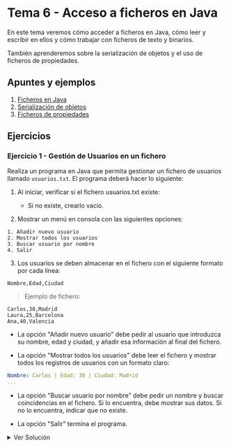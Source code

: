 
# Tema 6 - Acceso a ficheros en Java

En este tema veremos cómo acceder a ficheros en Java, cómo leer y escribir en ellos y cómo trabajar con ficheros de texto y binarios.

También aprenderemos sobre la serialización de objetos y el uso de ficheros de propiedades.

## Apuntes y ejemplos

1. [Ficheros en Java](./0_Ficheros.mdx)
2. [Serialización de objetos](./1_Serializacion.mdx)
3. [Ficheros de propiedades](./2_Ficheros_Properties.mdx)

## Ejercicios

### Ejercicio 1 - Gestión de Usuarios en un fichero

Realiza un programa en Java que permita gestionar un fichero de usuarios llamado ``usuarios.txt``. El programa deberá hacer lo siguiente:

1. Al iniciar, verificar si el fichero usuarios.txt existe:

    - Si no existe, crearlo vacío.

2. Mostrar un menú en consola con las siguientes opciones:

```
1. Añadir nuevo usuario
2. Mostrar todos los usuarios
3. Buscar usuario por nombre
4. Salir
```

3. Los usuarios se deben almacenar en el fichero con el siguiente formato por cada línea:

```plaintext
Nombre,Edad,Ciudad
```

> Ejemplo de fichero:

```plaintext	
Carlos,30,Madrid
Laura,25,Barcelona
Ana,40,Valencia
```

- La opción "Añadir nuevo usuario" debe pedir al usuario que introduzca su nombre, edad y ciudad, y añadir esa información al final del fichero.

- La opción "Mostrar todos los usuarios" debe leer el fichero y mostrar todos los registros de usuarios con un formato claro:

```yaml
Nombre: Carlos | Edad: 30 | Ciudad: Madrid
...
```

- La opción "Buscar usuario por nombre" debe pedir un nombre y buscar coincidencias en el fichero. Si lo encuentra, debe mostrar sus datos. Si no lo encuentra, indicar que no existe.

- La opción "Salir" termina el programa.

<details>
<summary>Ver Solución</summary>
    <Tabs defaultValue="gestionusuarios" groupId="ejercicio-1" values={[
        {label: 'GestionUsuarios.java', value: 'gestionusuarios',},
    ]}>
        <TabItem value="gestionusuarios">
```java
import java.io.*;
import java.util.Scanner;

public class GestionUsuarios {
    private static final String NOMBRE_FICHERO = "usuarios.txt";

    public static void main(String[] args) {
        Scanner sc = new Scanner(System.in);

        // Comprobar si existe el fichero, sino crearlo
        File fichero = new File(NOMBRE_FICHERO);
        try {
            if (fichero.createNewFile()) {
                System.out.println("El fichero 'usuarios.txt' ha sido creado.");
            } else {
                System.out.println("El fichero 'usuarios.txt' ya existe.");
            }
        } catch (IOException e) {
            System.out.println("Error al crear el fichero.");
            return;
        }

        int opcion;
        do {
            mostrarMenu();
            opcion = sc.nextInt();
            sc.nextLine(); // Limpiar buffer

            switch (opcion) {
                case 1:
                    anadirUsuario(sc);
                    break;
                case 2:
                    mostrarUsuarios();
                    break;
                case 3:
                    buscarUsuario(sc);
                    break;
                case 4:
                    System.out.println("Saliendo del programa...");
                    break;
                default:
                    System.out.println("Opción no válida.");
            }
        } while (opcion != 4);
    }

    private static void mostrarMenu() {
        System.out.println("\n--- Menú de Gestión de Usuarios ---");
        System.out.println("1. Añadir nuevo usuario");
        System.out.println("2. Mostrar todos los usuarios");
        System.out.println("3. Buscar usuario por nombre");
        System.out.println("4. Salir");
        System.out.print("Seleccione una opción: ");
    }

    private static void anadirUsuario(Scanner sc) {
        System.out.print("Introduce el nombre: ");
        String nombre = sc.nextLine();

        System.out.print("Introduce la edad: ");
        int edad = sc.nextInt();
        sc.nextLine(); // Limpiar buffer

        System.out.print("Introduce la ciudad: ");
        String ciudad = sc.nextLine();

        try (FileWriter writer = new FileWriter(NOMBRE_FICHERO, true)) {
            writer.write(nombre + "," + edad + "," + ciudad + "\n");
            System.out.println("Usuario añadido correctamente.");
        } catch (IOException e) {
            System.out.println("Error al escribir en el fichero.");
        }
    }

    private static void mostrarUsuarios() {
        try (BufferedReader reader = new BufferedReader(new FileReader(NOMBRE_FICHERO))) {
            String linea;
            System.out.println("\n--- Lista de Usuarios ---");

            boolean ficheroVacio = true;
            while ((linea = reader.readLine()) != null) {
                ficheroVacio = false;
                String[] datos = linea.split(",");
                System.out.println("Nombre: " + datos[0] + " | Edad: " + datos[1] + " | Ciudad: " + datos[2]);
            }

            if (ficheroVacio) {
                System.out.println("El fichero está vacío.");
            }

        } catch (IOException e) {
            System.out.println("Error al leer el fichero.");
        }
    }

    private static void buscarUsuario(Scanner sc) {
        System.out.print("Introduce el nombre a buscar: ");
        String nombreBuscar = sc.nextLine();

        boolean encontrado = false;

        try (BufferedReader reader = new BufferedReader(new FileReader(NOMBRE_FICHERO))) {
            String linea;

            while ((linea = reader.readLine()) != null) {
                String[] datos = linea.split(",");
                String nombre = datos[0];

                if (nombre.equalsIgnoreCase(nombreBuscar)) {
                    System.out.println("Usuario encontrado:");
                    System.out.println("Nombre: " + datos[0] + " | Edad: " + datos[1] + " | Ciudad: " + datos[2]);
                    encontrado = true;
                }
            }

            if (!encontrado) {
                System.out.println("Usuario no encontrado.");
            }

        } catch (IOException e) {
            System.out.println("Error al leer el fichero.");
        }
    }
}
```
        </TabItem>
    </Tabs>
</details>

### Ejercicio 2 - Sistema de Log de Usuarios

Realiza un programa en Java que simule un sistema de logs para registrar los eventos de inicio de sesión (login) y cierre de sesión (logout) de los usuarios del sistema.

El programa debe funcionar de la siguiente manera:

1. Comprobar existencia del fichero log:
    - El fichero se llamará log_usuarios.txt.

    - Si no existe, debe crearse automáticamente.

2. Mostrar menú con las siguientes opciones:

```
1. Login de usuario
2. Logout de usuario
3. Mostrar log completo
4. Salir
```

Detalles de funcionamiento:
- Opción 1 — Login:

    - Pedir el nombre de usuario.

    - Escribir en el fichero una línea con el siguiente formato:

```plaintext
[Fecha - Hora] LOGIN -> Usuario: nombre_usuario
```

> Ejemplo:
```yaml
[2025-04-07 15:22:10] LOGIN -> Usuario: Carlos
```

- Opción 2 — Logout:

    - Pedir el nombre de usuario.

    - Escribir en el fichero una línea con el siguiente formato:

```plaintext
[Fecha - Hora] LOGOUT -> Usuario: nombre_usuario
```

- Opción 3 — Mostrar log completo:

    - Leer el fichero y mostrar todas las líneas en consola.


**Requisitos adicionales:**

- Utilizar la clase LocalDateTime y DateTimeFormatter de Java para formatear la fecha y la hora.
- Usar FileWriter en modo append para no sobrescribir el fichero.
- Manejar posibles excepciones con try-catch.
- Organizar el código en métodos separados.

<details>
<summary>Ver Solución</summary>
    <Tabs defaultValue="logusuarios" groupId="ejercicio-2" values={[
        {label: 'LogUsuarios.java', value: 'logusuarios',},
    ]}>
        <TabItem value="logusuarios">
```java
import java.io.*;
import java.time.LocalDateTime;
import java.time.format.DateTimeFormatter;
import java.util.Scanner;

public class LogUsuarios {
    private static final String NOMBRE_FICHERO_LOG = "log_usuarios.txt";
    private static final DateTimeFormatter FORMATO_FECHA = DateTimeFormatter.ofPattern("yyyy-MM-dd HH:mm:ss");

    public static void main(String[] args) {
        Scanner sc = new Scanner(System.in);

        File ficheroLog = new File(NOMBRE_FICHERO_LOG);
        try {
            if (ficheroLog.createNewFile()) {
                System.out.println("El fichero 'log_usuarios.txt' ha sido creado.");
            } else {
                System.out.println("El fichero 'log_usuarios.txt' ya existe.");
            }
        } catch (IOException e) {
            System.out.println("Error al crear el fichero de log.");
            return;
        }

        int opcion;
        do {
            mostrarMenu();
            opcion = sc.nextInt();
            sc.nextLine(); // Limpiar buffer

            switch (opcion) {
                case 1:
                    registrarEvento(sc, "LOGIN");
                    break;
                case 2:
                    registrarEvento(sc, "LOGOUT");
                    break;
                case 3:
                    mostrarLog();
                    break;
                case 4:
                    System.out.println("Saliendo del programa...");
                    break;
                default:
                    System.out.println("Opción no válida.");
            }
        } while (opcion != 4);
    }

    private static void mostrarMenu() {
        System.out.println("\n--- Menú de Registro de Logs ---");
        System.out.println("1. Login de usuario");
        System.out.println("2. Logout de usuario");
        System.out.println("3. Mostrar log completo");
        System.out.println("4. Salir");
        System.out.print("Seleccione una opción: ");
    }

    private static void registrarEvento(Scanner sc, String tipoEvento) {
        System.out.print("Introduce el nombre del usuario: ");
        String nombreUsuario = sc.nextLine();

        String fechaHora = LocalDateTime.now().format(FORMATO_FECHA);
        String lineaLog = "[" + fechaHora + "] " + tipoEvento + " -> Usuario: " + nombreUsuario;

        try (FileWriter writer = new FileWriter(NOMBRE_FICHERO_LOG, true)) {
            writer.write(lineaLog + "\n");
            System.out.println("Evento registrado correctamente.");
        } catch (IOException e) {
            System.out.println("Error al escribir en el fichero de log.");
        }
    }

    private static void mostrarLog() {
        System.out.println("\n--- Contenido del Fichero de Log ---");

        try (BufferedReader reader = new BufferedReader(new FileReader(NOMBRE_FICHERO_LOG))) {
            String linea;
            boolean ficheroVacio = true;

            while ((linea = reader.readLine()) != null) {
                ficheroVacio = false;
                System.out.println(linea);
            }

            if (ficheroVacio) {
                System.out.println("El fichero de log está vacío.");
            }

        } catch (IOException e) {
            System.out.println("Error al leer el fichero de log.");
        }
    }
}
```
        </TabItem>
    </Tabs>
</details>

### Ejercicio 3 - Sistema de Gestión de Notas de Estudiantes (con múltiples ficheros)

Realiza un programa en Java que permita gestionar un sistema de notas de estudiantes, utilizando varios ficheros de texto.

El sistema debe trabajar con:

Ficheros:
1. ``estudiantes.txt`` → Contiene el listado de estudiantes registrados.

2. ``notas_nombreEstudiante.txt`` → Para cada estudiante se creará un fichero individual con sus notas registradas.

Funcionamiento del programa:
1. Mostrar menú principal:
    
```
1. Registrar nuevo estudiante
2. Añadir nota a un estudiante
3. Mostrar notas de un estudiante
4. Mostrar todos los estudiantes
5. Salir
```

**Opción 1 — Registrar nuevo estudiante:**

- Pedir el nombre del estudiante.

- Comprobar que no exista ya en ``estudiantes.txt``.

- Si no existe:

    - Añadir el nombre al fichero ``estudiantes.txt``.

    - Crear un fichero nuevo vacío llamado ``notas_nombreEstudiante.txt``.

**Opción 2 — Añadir nota a un estudiante:**

- Mostrar listado de estudiantes.

- Pedir el nombre.

- Si existe su fichero de notas:

    - Pedir una nota (entre 0 y 10).

    - Escribir la nota en su fichero.

**Opción 3 — Mostrar notas de un estudiante:**

- Mostrar listado de estudiantes.

- Pedir nombre.

- Leer y mostrar el contenido del fichero de notas.

**Opción 4 — Mostrar todos los estudiantes:**

- Leer y mostrar el contenido de ``estudiantes.txt``.

**Requisitos adicionales:**

- Crear los ficheros automáticamente si no existen.

- Comprobar existencia de estudiantes y ficheros antes de operar.

- Utilizar ``BufferedReader``, ``BufferedWriter`` y ``FileWriter``.

- Manejar excepciones correctamente.

<details>
<summary>Ver Solución</summary>
    <Tabs defaultValue="gestionnotas" groupId="ejercicio-3" values={[
        {label: 'GestionNotas.java', value: 'gestionnotas',},
    ]}>
        <TabItem value="gestionnotas">
```java
import java.io.*;
import java.util.Scanner;

public class GestionNotas {
    private static final String FICHERO_ESTUDIANTES = "estudiantes.txt";

    public static void main(String[] args) {
        Scanner sc = new Scanner(System.in);

        crearFicheroSiNoExiste(FICHERO_ESTUDIANTES);

        int opcion;
        do {
            mostrarMenu();
            opcion = sc.nextInt();
            sc.nextLine(); // limpiar buffer

            switch (opcion) {
                case 1:
                    registrarEstudiante(sc);
                    break;
                case 2:
                    anadirNota(sc);
                    break;
                case 3:
                    mostrarNotasEstudiante(sc);
                    break;
                case 4:
                    mostrarTodosLosEstudiantes();
                    break;
                case 5:
                    System.out.println("Saliendo del programa...");
                    break;
                default:
                    System.out.println("Opción no válida.");
            }
        } while (opcion != 5);
    }

    private static void mostrarMenu() {
        System.out.println("\n--- Menú Gestión de Notas ---");
        System.out.println("1. Registrar nuevo estudiante");
        System.out.println("2. Añadir nota a un estudiante");
        System.out.println("3. Mostrar notas de un estudiante");
        System.out.println("4. Mostrar todos los estudiantes");
        System.out.println("5. Salir");
        System.out.print("Seleccione una opción: ");
    }

    private static void registrarEstudiante(Scanner sc) {
        System.out.print("Introduce el nombre del nuevo estudiante: ");
        String nombre = sc.nextLine();

        if (existeEstudiante(nombre)) {
            System.out.println("El estudiante ya está registrado.");
        } else {
            try (FileWriter fw = new FileWriter(FICHERO_ESTUDIANTES, true)) {
                fw.write(nombre + "\n");
                crearFicheroSiNoExiste("notas_" + nombre + ".txt");
                System.out.println("Estudiante registrado correctamente.");
            } catch (IOException e) {
                System.out.println("Error al registrar el estudiante.");
            }
        }
    }

    private static boolean existeEstudiante(String nombre) {
        try (BufferedReader br = new BufferedReader(new FileReader(FICHERO_ESTUDIANTES))) {
            String linea;
            while ((linea = br.readLine()) != null) {
                if (linea.equalsIgnoreCase(nombre)) {
                    return true;
                }
            }
        } catch (IOException e) {
            System.out.println("Error al comprobar estudiante.");
        }
        return false;
    }

    private static void anadirNota(Scanner sc) {
        mostrarTodosLosEstudiantes();
        System.out.print("Introduce el nombre del estudiante: ");
        String nombre = sc.nextLine();

        if (!existeEstudiante(nombre)) {
            System.out.println("El estudiante no existe.");
            return;
        }

        System.out.print("Introduce la nota (0-10): ");
        double nota = sc.nextDouble();
        sc.nextLine(); // limpiar buffer

        if (nota < 0 || nota > 10) {
            System.out.println("Nota fuera de rango.");
            return;
        }

        String ficheroNotas = "notas_" + nombre + ".txt";

        try (FileWriter fw = new FileWriter(ficheroNotas, true)) {
            fw.write(nota + "\n");
            System.out.println("Nota añadida correctamente.");
        } catch (IOException e) {
            System.out.println("Error al añadir la nota.");
        }
    }

    private static void mostrarNotasEstudiante(Scanner sc) {
        mostrarTodosLosEstudiantes();
        System.out.print("Introduce el nombre del estudiante: ");
        String nombre = sc.nextLine();

        if (!existeEstudiante(nombre)) {
            System.out.println("El estudiante no existe.");
            return;
        }

        String ficheroNotas = "notas_" + nombre + ".txt";

        System.out.println("\nNotas de " + nombre + ":");

        try (BufferedReader br = new BufferedReader(new FileReader(ficheroNotas))) {
            String linea;
            boolean ficheroVacio = true;
            while ((linea = br.readLine()) != null) {
                ficheroVacio = false;
                System.out.println("Nota: " + linea);
            }

            if (ficheroVacio) {
                System.out.println("No hay notas registradas.");
            }

        } catch (IOException e) {
            System.out.println("Error al leer las notas.");
        }
    }

    private static void mostrarTodosLosEstudiantes() {
        System.out.println("\nListado de estudiantes:");

        try (BufferedReader br = new BufferedReader(new FileReader(FICHERO_ESTUDIANTES))) {
            String linea;
            boolean ficheroVacio = true;
            while ((linea = br.readLine()) != null) {
                ficheroVacio = false;
                System.out.println("- " + linea);
            }

            if (ficheroVacio) {
                System.out.println("No hay estudiantes registrados.");
            }

        } catch (IOException e) {
            System.out.println("Error al leer el fichero de estudiantes.");
        }
    }

    private static void crearFicheroSiNoExiste(String nombreFichero) {
        File fichero = new File(nombreFichero);
        try {
            if (fichero.createNewFile()) {
                System.out.println("Fichero creado: " + nombreFichero);
            }
        } catch (IOException e) {
            System.out.println("Error al crear el fichero: " + nombreFichero);
        }
    }
}
```
        </TabItem>
    </Tabs>
</details>

### Ejercicio 4 - Gestor de tareas con eliminación y copias de seguridad

Crea un programa en Java llamado **GestorTareas** que permita gestionar un listado de tareas pendientes.

El programa trabajará con un fichero llamado ``tareas.txt`` donde cada línea representa una tarea registrada por el usuario.

Formato de cada línea en el fichero:

```plaintext
ID_TAREA | Descripción de la tarea
```

**Requisitos:**

1. Mostrar un menú con las siguientes opciones:

- Añadir nueva tarea.

- Mostrar todas las tareas.

- Eliminar una tarea específica (por ID).

- Crear una copia de seguridad del fichero de tareas.

- Salir del programa.

2. Antes de eliminar una tarea:

- Mostrar las tareas actuales.

- Pedir el ID de la tarea a eliminar.

- Eliminar solo la línea correspondiente al ID introducido.

- El resto de las tareas deben permanecer intactas.

3. Al crear una copia de seguridad:

- Copiar el contenido de ``tareas.txt`` a un nuevo fichero llamado ``tareas_backup_fecha.txt``.

- El nombre del backup debe incluir la fecha y hora actual (por ejemplo: ``tareas_backup_2025-04-07_18-30.txt``).

4. Si el fichero ``tareas.txt`` no existe, debe crearse automáticamente.

<details>
<summary>Ver Solución</summary>
    <Tabs defaultValue="gestortareas" groupId="ejercicio-4" values={[
        {label: 'GestorTareas.java (usando Files)', value: 'gestortareas',},
        {label: 'GestorTareasClasico.java (usando File)', value: 'gestortareasclasico',},

    ]}>
        <TabItem value="gestortareas">

```java
import java.io.IOException;
import java.nio.file.*;
import java.time.LocalDateTime;
import java.time.format.DateTimeFormatter;
import java.util.*;
import java.util.stream.Collectors;

public class GestorTareas {

    private static final String FICHERO_TAREAS = "tareas.txt";
    private static final Path PATH_TAREAS = Paths.get(FICHERO_TAREAS);
    private static final Scanner sc = new Scanner(System.in);

    public static void main(String[] args) {
        crearFicheroSiNoExiste();

        int opcion;
        do {
            mostrarMenu();
            opcion = sc.nextInt();
            sc.nextLine(); // Limpiar buffer

            switch (opcion) {
                case 1:
                    anadirTarea();
                    break;
                case 2:
                    mostrarTareas();
                    break;
                case 3:
                    eliminarTarea();
                    break;
                case 4:
                    crearCopiaSeguridad();
                    break;
                case 5:
                    System.out.println("Saliendo del programa...");
                    break;
                default:
                    System.out.println("Opción no válida.");
            }
        } while (opcion != 5);
    }

    private static void mostrarMenu() {
        System.out.println("\n--- Menú Gestor de Tareas ---");
        System.out.println("1. Añadir nueva tarea");
        System.out.println("2. Mostrar todas las tareas");
        System.out.println("3. Eliminar tarea por ID");
        System.out.println("4. Crear copia de seguridad");
        System.out.println("5. Salir");
        System.out.print("Seleccione una opción: ");
    }

    private static void crearFicheroSiNoExiste() {
        try {
            if (Files.notExists(PATH_TAREAS)) {
                Files.createFile(PATH_TAREAS);
                System.out.println("Fichero de tareas creado.");
            }
        } catch (IOException e) {
            System.out.println("Error al crear el fichero de tareas.");
        }
    }

    private static void anadirTarea() {
        System.out.print("Introduce la descripción de la tarea: ");
        String descripcion = sc.nextLine();

        int nuevoId = obtenerSiguienteID();

        String linea = nuevoId + " | " + descripcion;

        try {
            Files.write(PATH_TAREAS, Arrays.asList(linea), StandardOpenOption.APPEND);
            System.out.println("Tarea añadida correctamente.");
        } catch (IOException e) {
            System.out.println("Error al añadir tarea.");
        }
    }

    private static int obtenerSiguienteID() {
        try {
            List<String> lineas = Files.readAllLines(PATH_TAREAS);
            int maxId = 0;

            for (String linea : lineas) {
                String[] partes = linea.split("\\|");
                int id = Integer.parseInt(partes[0].trim());
                if (id > maxId) {
                    maxId = id;
                }
            }

            return maxId + 1;

        } catch (IOException e) {
            System.out.println("Error al obtener ID.");
            return 1;
        }
    }

    private static void mostrarTareas() {
        System.out.println("\nListado de Tareas:");

        try {
            List<String> lineas = Files.readAllLines(PATH_TAREAS);

            if (lineas.isEmpty()) {
                System.out.println("No hay tareas registradas.");
            } else {
                lineas.forEach(System.out::println);
            }

        } catch (IOException e) {
            System.out.println("Error al leer las tareas.");
        }
    }

    private static void eliminarTarea() {
        mostrarTareas();

        System.out.print("Introduce el ID de la tarea a eliminar: ");
        int idEliminar = sc.nextInt();
        sc.nextLine(); // Limpiar buffer

        try {
            List<String> lineas = Files.readAllLines(PATH_TAREAS);

            List<String> nuevasLineas = lineas.stream()
                    .filter(linea -> {
                        String[] partes = linea.split("\\|");
                        int id = Integer.parseInt(partes[0].trim());
                        return id != idEliminar;
                    })
                    .collect(Collectors.toList());

            Files.write(PATH_TAREAS, nuevasLineas, StandardOpenOption.TRUNCATE_EXISTING);

            System.out.println("Tarea eliminada correctamente (si existía).");

        } catch (IOException e) {
            System.out.println("Error al eliminar tarea.");
        }
    }

    private static void crearCopiaSeguridad() {
        DateTimeFormatter formatter = DateTimeFormatter.ofPattern("yyyy-MM-dd_HH-mm");
        String fechaHora = LocalDateTime.now().format(formatter);

        String nombreBackup = "tareas_backup_" + fechaHora + ".txt";
        Path pathBackup = Paths.get(nombreBackup);

        try {
            Files.copy(PATH_TAREAS, pathBackup, StandardCopyOption.REPLACE_EXISTING);
            System.out.println("Copia de seguridad creada: " + nombreBackup);
        } catch (IOException e) {
            System.out.println("Error al crear la copia de seguridad.");
        }
    }
}
```
        </TabItem>
        <TabItem value="gestortareasclasico">
```java
import java.io.*;
import java.text.SimpleDateFormat;
import java.util.*;

public class GestorTareasClasico {

    private static final String FICHERO_TAREAS = "tareas.txt";
    private static final Scanner sc = new Scanner(System.in);

    public static void main(String[] args) {
        crearFicheroSiNoExiste();

        int opcion;
        do {
            mostrarMenu();
            opcion = sc.nextInt();
            sc.nextLine(); // Limpiar buffer

            switch (opcion) {
                case 1:
                    anadirTarea();
                    break;
                case 2:
                    mostrarTareas();
                    break;
                case 3:
                    eliminarTarea();
                    break;
                case 4:
                    crearCopiaSeguridad();
                    break;
                case 5:
                    System.out.println("Saliendo del programa...");
                    break;
                default:
                    System.out.println("Opción no válida.");
            }
        } while (opcion != 5);
    }

    private static void mostrarMenu() {
        System.out.println("\n--- Menú Gestor de Tareas ---");
        System.out.println("1. Añadir nueva tarea");
        System.out.println("2. Mostrar todas las tareas");
        System.out.println("3. Eliminar tarea por ID");
        System.out.println("4. Crear copia de seguridad");
        System.out.println("5. Salir");
        System.out.print("Seleccione una opción: ");
    }

    private static void crearFicheroSiNoExiste() {
        File fichero = new File(FICHERO_TAREAS);
        if (!fichero.exists()) {
            try {
                fichero.createNewFile();
                System.out.println("Fichero de tareas creado.");
            } catch (IOException e) {
                System.out.println("Error al crear el fichero.");
            }
        }
    }

    private static void anadirTarea() {
        System.out.print("Introduce la descripción de la tarea: ");
        String descripcion = sc.nextLine();
        int nuevoId = obtenerSiguienteID();

        try (FileWriter fw = new FileWriter(FICHERO_TAREAS, true);
             PrintWriter pw = new PrintWriter(fw)) {

            pw.println(nuevoId + " | " + descripcion);
            System.out.println("Tarea añadida correctamente.");

        } catch (IOException e) {
            System.out.println("Error al escribir la tarea.");
        }
    }

    private static int obtenerSiguienteID() {
        int maxId = 0;

        try (BufferedReader br = new BufferedReader(new FileReader(FICHERO_TAREAS))) {
            String linea;
            while ((linea = br.readLine()) != null) {
                String[] partes = linea.split("\\|");
                int id = Integer.parseInt(partes[0].trim());
                if (id > maxId) {
                    maxId = id;
                }
            }
        } catch (IOException e) {
            System.out.println("Error al leer las tareas.");
        }

        return maxId + 1;
    }

    private static void mostrarTareas() {
        System.out.println("\nListado de Tareas:");

        try (BufferedReader br = new BufferedReader(new FileReader(FICHERO_TAREAS))) {
            String linea;
            boolean hayTareas = false;
            while ((linea = br.readLine()) != null) {
                System.out.println(linea);
                hayTareas = true;
            }
            if (!hayTareas) {
                System.out.println("No hay tareas registradas.");
            }
        } catch (IOException e) {
            System.out.println("Error al leer las tareas.");
        }
    }

    private static void eliminarTarea() {
        mostrarTareas();

        System.out.print("Introduce el ID de la tarea a eliminar: ");
        int idEliminar = sc.nextInt();
        sc.nextLine(); // Limpiar buffer

        File ficheroOriginal = new File(FICHERO_TAREAS);
        File ficheroTemporal = new File("tareas_temp.txt");

        try (BufferedReader br = new BufferedReader(new FileReader(ficheroOriginal));
             PrintWriter pw = new PrintWriter(new FileWriter(ficheroTemporal))) {

            String linea;
            while ((linea = br.readLine()) != null) {
                String[] partes = linea.split("\\|");
                int id = Integer.parseInt(partes[0].trim());

                if (id != idEliminar) {
                    pw.println(linea);
                }
            }

        } catch (IOException e) {
            System.out.println("Error al eliminar la tarea.");
        }

        if (ficheroOriginal.delete()) {
            ficheroTemporal.renameTo(ficheroOriginal);
            System.out.println("Tarea eliminada correctamente (si existía).");
        } else {
            System.out.println("Error al actualizar el fichero.");
        }
    }

    private static void crearCopiaSeguridad() {
        String fechaHora = new SimpleDateFormat("yyyy-MM-dd_HH-mm").format(new Date());
        String nombreBackup = "tareas_backup_" + fechaHora + ".txt";

        File ficheroOriginal = new File(FICHERO_TAREAS);
        File ficheroBackup = new File(nombreBackup);

        try (BufferedReader br = new BufferedReader(new FileReader(ficheroOriginal));
             PrintWriter pw = new PrintWriter(new FileWriter(ficheroBackup))) {

            String linea;
            while ((linea = br.readLine()) != null) {
                pw.println(linea);
            }

            System.out.println("Copia de seguridad creada: " + nombreBackup);

        } catch (IOException e) {
            System.out.println("Error al crear la copia de seguridad.");
        }
    }
}
```
        </TabItem>
    </Tabs> 
</details>

### Ejercicio 5 - Gestión de Biblioteca con Serialización de Objetos

Desarrolla una aplicación en Java que gestione una biblioteca de libros. Cada libro tendrá:

- Código único (String)

- Título (String)

- Autor (String)

- Año de publicación (int)

Funcionalidades que debe tener el programa:
1. Añadir un nuevo libro a la biblioteca.

2. Listar todos los libros guardados.

3. Buscar un libro por su código.

4. Eliminar un libro por su código.

5. Guardar y cargar todos los libros usando serialización y deserialización de objetos.

Requisitos:
- Los libros se deben almacenar en un fichero binario llamado biblioteca.dat usando ObjectOutputStream y ObjectInputStream.

- Cada vez que se añada, elimine o modifique un libro, se debe sobrescribir el fichero completo serializando de nuevo la lista de libros.

- Al iniciar el programa, debe cargarse el fichero biblioteca.dat si existe.

- Si se elimina un libro, debe deserializar la lista, eliminar el objeto correspondiente, y volver a serializar la lista actualizada.

Estructura de Clases recomendada:
- Libro.java → Clase que representa un libro (Serializable).

- Biblioteca.java → Clase que gestiona los libros y el fichero.

- Main.java → Clase principal con menú de opciones.

<details>
<summary>Ver Solución</summary>
    <Tabs defaultValue="libro" groupId="ejercicio-5" values={[
        {label: 'Libro.java', value: 'libro',},
        {label: 'Biblioteca.java', value: 'biblioteca',},
        {label: 'Main.java', value: 'main',},
    ]}>
        <TabItem value="libro">

```java
import java.io.Serializable;

public class Libro implements Serializable {
    private String codigo;
    private String titulo;
    private String autor;
    private int anioPublicacion;

    public Libro(String codigo, String titulo, String autor, int anioPublicacion) {
        this.codigo = codigo;
        this.titulo = titulo;
        this.autor = autor;
        this.anioPublicacion = anioPublicacion;
    }

    public String getCodigo() {
        return codigo;
    }

    @Override
    public String toString() {
        return "Código: " + codigo + ", Título: " + titulo + ", Autor: " + autor + ", Año: " + anioPublicacion;
    }
}
```
        </TabItem>
        <TabItem value="biblioteca">
```java
import java.io.*;
import java.util.ArrayList;
import java.util.List;

public class Biblioteca {
    private List<Libro> libros;
    private final String nombreFichero = "biblioteca.dat";

    public Biblioteca() {
        libros = cargarLibros();
    }

    private List<Libro> cargarLibros() {
        List<Libro> lista = new ArrayList<>();
        File fichero = new File(nombreFichero);

        if (fichero.exists()) {
            try (ObjectInputStream ois = new ObjectInputStream(new FileInputStream(fichero))) {
                lista = (List<Libro>) ois.readObject();
            } catch (IOException | ClassNotFoundException e) {
                System.out.println("Error al cargar libros: " + e.getMessage());
            }
        }

        return lista;
    }

    private void guardarLibros() {
        try (ObjectOutputStream oos = new ObjectOutputStream(new FileOutputStream(nombreFichero))) {
            oos.writeObject(libros);
        } catch (IOException e) {
            System.out.println("Error al guardar libros: " + e.getMessage());
        }
    }

    public void añadirLibro(Libro libro) {
        libros.add(libro);
        guardarLibros();
        System.out.println("Libro añadido correctamente.");
    }

    public void listarLibros() {
        if (libros.isEmpty()) {
            System.out.println("No hay libros en la biblioteca.");
        } else {
            for (Libro l : libros) {
                System.out.println(l);
            }
        }
    }

    public void buscarLibro(String codigo) {
        for (Libro l : libros) {
            if (l.getCodigo().equalsIgnoreCase(codigo)) {
                System.out.println("Libro encontrado: " + l);
                return;
            }
        }
        System.out.println("Libro no encontrado.");
    }

    public void eliminarLibro(String codigo) {
        boolean eliminado = libros.removeIf(l -> l.getCodigo().equalsIgnoreCase(codigo));
        if (eliminado) {
            guardarLibros();
            System.out.println("Libro eliminado correctamente.");
        } else {
            System.out.println("Libro no encontrado.");
        }
    }
}
```
        </TabItem>
        <TabItem value="main">
```java
import java.util.Scanner;

public class Main {
    public static void main(String[] args) {
        Biblioteca biblioteca = new Biblioteca();
        Scanner sc = new Scanner(System.in);
        int opcion;

        do {
            System.out.println("\n--- Menú Biblioteca ---");
            System.out.println("1. Añadir libro");
            System.out.println("2. Listar libros");
            System.out.println("3. Buscar libro por código");
            System.out.println("4. Eliminar libro por código");
            System.out.println("5. Salir");
            System.out.print("Seleccione una opción: ");
            opcion = sc.nextInt();
            sc.nextLine();

            switch (opcion) {
                case 1:
                    System.out.print("Código: ");
                    String codigo = sc.nextLine();
                    System.out.print("Título: ");
                    String titulo = sc.nextLine();
                    System.out.print("Autor: ");
                    String autor = sc.nextLine();
                    System.out.print("Año de publicación: ");
                    int anio = sc.nextInt();
                    sc.nextLine();

                    Libro libro = new Libro(codigo, titulo, autor, anio);
                    biblioteca.añadirLibro(libro);
                    break;
                case 2:
                    biblioteca.listarLibros();
                    break;
                case 3:
                    System.out.print("Código del libro a buscar: ");
                    String codBuscar = sc.nextLine();
                    biblioteca.buscarLibro(codBuscar);
                    break;
                case 4:
                    System.out.print("Código del libro a eliminar: ");
                    String codEliminar = sc.nextLine();
                    biblioteca.eliminarLibro(codEliminar);
                    break;
                case 5:
                    System.out.println("Saliendo del programa...");
                    break;
                default:
                    System.out.println("Opción no válida.");
            }
        } while (opcion != 5);
    }
}
```
        </TabItem>
    </Tabs>
</details>

### Ejercicio 6 - Gestión de Configuración de una Aplicación con Java Properties 

Desarrollar una aplicación Java que gestione la configuración de una aplicación usando un fichero ``config.properties``.

El programa debe permitir:

1. Crear el fichero config.properties (si no existe) con las siguientes propiedades por defecto:

| Propiedad | Valor por defecto |
|-----------|------------------|
| idioma | es |
| tema | claro |
| tamaño_fuente | 12 |
| mostrar_tutorial | true |

2. Leer las propiedades actuales del fichero y mostrarlas al usuario.

3. Modificar culquier propiedad y guardar los cambios en el fichero ``config.properties``.

4. Restaurar los valores por defecto. 

Requisitos:

- El fichero ``config.properties`` debe almacenarse en el directorio raíz del proyecto.

- Debes usar la clase ``Properties`` de Java (``java.util.Properties``).

- Debes usar ``Properties.load()`` para leer las propiedades y ``Properties.store()`` para guardarlas.

<details>
<summary>Ver Solución</summary>
    <Tabs defaultValue="configuracion" groupId="ejercicio-6" values={[
        {label: 'Configuracion.java', value: 'configuracion',},
        {label: 'Main.java', value: 'main',},
        {label: 'config.properties (ejemplo)', value: 'configproperties',},
    ]}>
        <TabItem value="configuracion">
```java
import java.io.*;
import java.util.Properties;

public class Configuracion {
    private final String nombreFichero = "config.properties";
    private Properties propiedades;

    public Configuracion() {
        propiedades = new Properties();
        cargarPropiedades();
    }

    private void cargarPropiedades() {
        File fichero = new File(nombreFichero);

        if (!fichero.exists()) {
            crearPropiedadesPorDefecto();
        }

        try (FileInputStream fis = new FileInputStream(fichero)) {
            propiedades.load(fis);
        } catch (IOException e) {
            System.out.println("Error al cargar el fichero de configuración: " + e.getMessage());
        }
    }

    private void crearPropiedadesPorDefecto() {
        propiedades.setProperty("idioma", "español");
        propiedades.setProperty("tema", "claro");
        propiedades.setProperty("tamaño_fuente", "14");
        propiedades.setProperty("mostrar_tutorial", "true");

        guardarPropiedades();
    }

    public void mostrarPropiedades() {
        System.out.println("\nConfiguración actual:");
        propiedades.forEach((k, v) -> System.out.println(k + ": " + v));
    }

    public void modificarPropiedad(String clave, String valor) {
        if (propiedades.containsKey(clave)) {
            propiedades.setProperty(clave, valor);
            guardarPropiedades();
            System.out.println("Propiedad modificada correctamente.");
        } else {
            System.out.println("La propiedad indicada no existe.");
        }
    }

    public void restaurarPorDefecto() {
        crearPropiedadesPorDefecto();
        System.out.println("Propiedades restauradas a los valores por defecto.");
    }

    private void guardarPropiedades() {
        try (FileOutputStream fos = new FileOutputStream(nombreFichero)) {
            propiedades.store(fos, "Configuración de la Aplicación");
        } catch (IOException e) {
            System.out.println("Error al guardar las propiedades: " + e.getMessage());
        }
    }
}
```
        </TabItem>
        <TabItem value="main">
```java
import java.util.Scanner;

public class Main {
    public static void main(String[] args) {
        Configuracion configuracion = new Configuracion();
        Scanner sc = new Scanner(System.in);
        int opcion;

        do {
            System.out.println("\n--- Menú de Configuración ---");
            System.out.println("1. Mostrar configuración actual");
            System.out.println("2. Modificar propiedad");
            System.out.println("3. Restaurar configuración por defecto");
            System.out.println("4. Salir");
            System.out.print("Seleccione una opción: ");
            opcion = sc.nextInt();
            sc.nextLine();

            switch (opcion) {
                case 1:
                    configuracion.mostrarPropiedades();
                    break;
                case 2:
                    System.out.print("Ingrese el nombre de la propiedad a modificar: ");
                    String clave = sc.nextLine();
                    System.out.print("Ingrese el nuevo valor: ");
                    String valor = sc.nextLine();
                    configuracion.modificarPropiedad(clave, valor);
                    break;
                case 3:
                    configuracion.restaurarPorDefecto();
                    break;
                case 4:
                    System.out.println("Saliendo del programa...");
                    break;
                default:
                    System.out.println("Opción no válida.");
            }
        } while (opcion != 4);
    }
}
```
        </TabItem>
        <TabItem value="configproperties">
```properties
#Configuración de la Aplicación
#Mon Apr 08 17:36:45 CEST 2025
idioma=es
tema=claro
tamaño_fuente=14
mostrar_tutorial=true
```
        </TabItem>
    </Tabs>
</details>

### Ejercicio 7 - Gestión de Inventario de Productos usando Ficheros CSV (Coma Separeted Values)

Desarrollar un programa en Java que gestione un inventario de productos de una tienda utilizando un fichero CSV llamado productos.csv.

Cada producto tendrá la siguiente información:

| Campo | Descripción |
|-------|-------------|
| ID | Identificador único del producto |
| Nombre | Nombre del producto |
| Precio | Precio del producto en euros (€) |
| Stock | Cantidad disponible |

Requisitos del programa:

1. Crear el fichero ``productos.csv`` si no existe con algunos productos iniciales.

Ejemplo de contenido:

```csv
1;Manzana;0.50;100
2;Leche;1.20;50
3;Pan;0.80;75
4;Arroz;1.50;30
5;Carne;5.00;20
```

2. Mostrar todos los productos del inventario siguiendo el formato del ejemplo:

```yml
ID: 1 | Nombre: Manzana | Precio: 0.50€ | Stock: 100 unidades
```

3. Añadir un nuevo producto.

El usuario debe introducir los datos y se añade al final del fichero CSV.

4. Modificar el stock de un producto dado su ID.

Permite aumentar o disminuir el Stock.

5. Elmininar un producto dado su ID.

Debe elminar la línea correspondiente del fichero CSV.

Restricciones:

- Utiliza las clases clásicas de Java (``File``, ``BufferedReader``, ``BufferedWriter``).

- El separador del CSV debe ser ``;``.

- Cada operación debe modificar el fichero real (lectura y escritura).

- Crea las clases necesarias (por ejemplo, una clase ``Producto`` para representar los datos).

<details>
<summary>Ver Solución</summary>
    <Tabs defaultValue="inventario" groupId="ejercicio-7" values={[
        {label: 'Producto.java', value: 'producto',},
        {label: 'Inventario.java', value: 'inventario',},
        {label: 'Main.java', value: 'main',},
        {label: 'productos.csv (ejemplo)', value: 'productoscsv',},
    ]}>
        <TabItem value="producto">
```java
public class Producto {
    private int id;
    private String nombre;
    private double precio;
    private int stock;

    public Producto(int id, String nombre, double precio, int stock) {
        this.id = id;
        this.nombre = nombre;
        this.precio = precio;
        this.stock = stock;
    }

    public int getId() {
        return id;
    }

    public String getNombre() {
        return nombre;
    }

    public double getPrecio() {
        return precio;
    }

    public int getStock() {
        return stock;
    }

    public void setStock(int stock) {
        this.stock = stock;
    }

    public String toCSV() {
        return id + ";" + nombre + ";" + precio + ";" + stock;
    }

    @Override
    public String toString() {
        return "ID: " + id + " | Nombre: " + nombre + " | Precio: " + precio + "€ | Stock: " + stock + " unidades";
    }
}
```
        </TabItem>
        <TabItem value="inventario">
```java
import java.io.*;
import java.util.ArrayList;
import java.util.List;

public class Inventario {
    private final String nombreFichero = "productos.csv";

    public Inventario() {
        crearFicheroInicial();
    }

    private void crearFicheroInicial() {
        File fichero = new File(nombreFichero);
        if (!fichero.exists()) {
            try (BufferedWriter bw = new BufferedWriter(new FileWriter(fichero))) {
                bw.write("1;Manzana;0.50;100");
                bw.newLine();
                bw.write("2;Leche;1.20;50");
                bw.newLine();
                bw.write("3;Pan;0.80;75");
            } catch (IOException e) {
                System.out.println("Error al crear fichero inicial: " + e.getMessage());
            }
        }
    }

    public List<Producto> cargarProductos() {
        List<Producto> productos = new ArrayList<>();

        try (BufferedReader br = new BufferedReader(new FileReader(nombreFichero))) {
            String linea;
            while ((linea = br.readLine()) != null) {
                String[] partes = linea.split(";");
                int id = Integer.parseInt(partes[0]);
                String nombre = partes[1];
                double precio = Double.parseDouble(partes[2]);
                int stock = Integer.parseInt(partes[3]);

                productos.add(new Producto(id, nombre, precio, stock));
            }
        } catch (IOException e) {
            System.out.println("Error al leer el fichero: " + e.getMessage());
        }

        return productos;
    }

    public void mostrarProductos() {
        List<Producto> productos = cargarProductos();
        System.out.println("\n--- Productos en Inventario ---");
        for (Producto p : productos) {
            System.out.println(p);
        }
    }

    public void añadirProducto(Producto producto) {
        try (BufferedWriter bw = new BufferedWriter(new FileWriter(nombreFichero, true))) {
            bw.newLine();
            bw.write(producto.toCSV());
        } catch (IOException e) {
            System.out.println("Error al añadir producto: " + e.getMessage());
        }
    }

    public void modificarStock(int id, int nuevoStock) {
        List<Producto> productos = cargarProductos();

        boolean encontrado = false;
        for (Producto p : productos) {
            if (p.getId() == id) {
                p.setStock(nuevoStock);
                encontrado = true;
                break;
            }
        }

        if (encontrado) {
            guardarProductos(productos);
            System.out.println("Stock modificado correctamente.");
        } else {
            System.out.println("Producto no encontrado.");
        }
    }

    public void eliminarProducto(int id) {
        List<Producto> productos = cargarProductos();

        boolean eliminado = productos.removeIf(p -> p.getId() == id);

        if (eliminado) {
            guardarProductos(productos);
            System.out.println("Producto eliminado correctamente.");
        } else {
            System.out.println("Producto no encontrado.");
        }
    }

    private void guardarProductos(List<Producto> productos) {
        try (BufferedWriter bw = new BufferedWriter(new FileWriter(nombreFichero))) {
            for (Producto p : productos) {
                bw.write(p.toCSV());
                bw.newLine();
            }
        } catch (IOException e) {
            System.out.println("Error al guardar productos: " + e.getMessage());
        }
    }
}
```
        </TabItem>
        <TabItem value="main">
```java
import java.util.Scanner;

public class Main {
    public static void main(String[] args) {
        Inventario inventario = new Inventario();
        Scanner sc = new Scanner(System.in);
        int opcion;

        do {
            System.out.println("\n--- Menú de Inventario ---");
            System.out.println("1. Mostrar productos");
            System.out.println("2. Añadir producto");
            System.out.println("3. Modificar stock");
            System.out.println("4. Eliminar producto");
            System.out.println("5. Salir");
            System.out.print("Seleccione una opción: ");
            opcion = sc.nextInt();
            sc.nextLine();

            switch (opcion) {
                case 1:
                    inventario.mostrarProductos();
                    break;
                case 2:
                    System.out.print("ID del producto: ");
                    int id = sc.nextInt();
                    sc.nextLine();
                    System.out.print("Nombre: ");
                    String nombre = sc.nextLine();
                    System.out.print("Precio: ");
                    double precio = sc.nextDouble();
                    System.out.print("Stock: ");
                    int stock = sc.nextInt();

                    Producto nuevo = new Producto(id, nombre, precio, stock);
                    inventario.añadirProducto(nuevo);
                    break;
                case 3:
                    System.out.print("ID del producto: ");
                    int idMod = sc.nextInt();
                    System.out.print("Nuevo stock: ");
                    int nuevoStock = sc.nextInt();
                    inventario.modificarStock(idMod, nuevoStock);
                    break;
                case 4:
                    System.out.print("ID del producto a eliminar: ");
                    int idElim = sc.nextInt();
                    inventario.eliminarProducto(idElim);
                    break;
                case 5:
                    System.out.println("Saliendo...");
                    break;
                default:
                    System.out.println("Opción no válida.");
            }
        } while (opcion != 5);
    }
}
```
        </TabItem>
        <TabItem value="productoscsv">
```csv
ID;Nombre;Precio;Stock
1;Manzana;0.50;100
2;Leche;1.20;50
3;Pan;0.80;75
4;Arroz;1.50;30
5;Carne;5.00;20
```
        </TabItem>
    </Tabs>
</details>

### Así resolvimos los ejercicios en clase:
[Soluciones clase - PDTE]